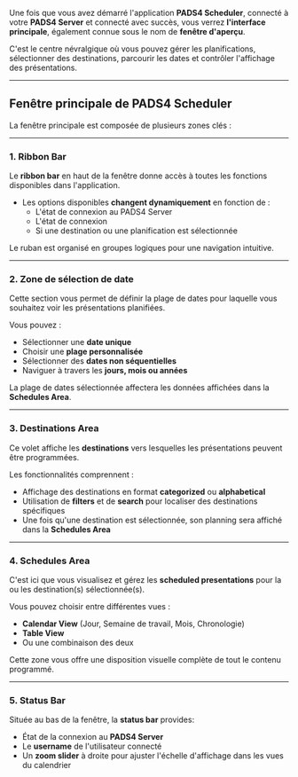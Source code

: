 Une fois que vous avez démarré l'application **PADS4 Scheduler**, connecté à votre **PADS4 Server** et connecté avec succès, vous verrez **l'interface principale**, également connue sous le nom de **fenêtre d'aperçu**.

C'est le centre névralgique où vous pouvez gérer les planifications, sélectionner des destinations, parcourir les dates et contrôler l'affichage des présentations.

***

## Fenêtre principale de PADS4 Scheduler

La fenêtre principale est composée de plusieurs zones clés :

***

### 1. **Ribbon Bar**

Le **ribbon bar** en haut de la fenêtre donne accès à toutes les fonctions disponibles dans l'application.

* Les options disponibles **changent dynamiquement** en fonction de :
  * L'état de connexion au PADS4 Server
  * L'état de connexion
  * Si une destination ou une planification est sélectionnée

Le ruban est organisé en groupes logiques pour une navigation intuitive.

***

### 2. **Zone de sélection de date**

Cette section vous permet de définir la plage de dates pour laquelle vous souhaitez voir les présentations planifiées.

Vous pouvez :

* Sélectionner une **date unique**
* Choisir une **plage personnalisée**
* Sélectionner des **dates non séquentielles**
* Naviguer à travers les **jours, mois ou années**

La plage de dates sélectionnée affectera les données affichées dans la **Schedules Area**.

***

### 3. **Destinations Area**

Ce volet affiche les **destinations** vers lesquelles les présentations peuvent être programmées.

Les fonctionnalités comprennent :

* Affichage des destinations en format **categorized** ou **alphabetical**
* Utilisation de **filters** et de **search** pour localiser des destinations spécifiques
* Une fois qu'une destination est sélectionnée, son planning sera affiché dans la **Schedules Area**

***

### 4. **Schedules Area**

C'est ici que vous visualisez et gérez les **scheduled presentations** pour la ou les destination(s) sélectionnée(s).

Vous pouvez choisir entre différentes vues :

* **Calendar View** (Jour, Semaine de travail, Mois, Chronologie)
* **Table View**
* Ou une combinaison des deux

Cette zone vous offre une disposition visuelle complète de tout le contenu programmé.

***

### 5. **Status Bar**

Située au bas de la fenêtre, la **status bar** provides:

* État de la connexion au **PADS4 Server**
* Le **username** de l'utilisateur connecté
* Un **zoom slider** à droite pour ajuster l'échelle d'affichage dans les vues du calendrier
